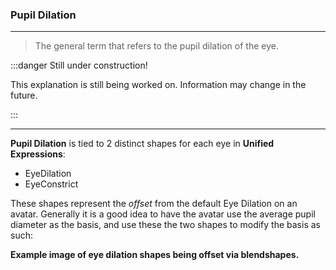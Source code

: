 ### Pupil Dilation

***

> The general term that refers to
> the pupil dilation of the eye.

:::danger Still under construction!

This explanation is still being worked on. 
Information may change in the future.

:::

***

**Pupil Dilation** is tied to 2 distinct shapes for each eye in 
**Unified Expressions**: 

* EyeDilation
* EyeConstrict

These shapes represent the *offset* from the 
default Eye Dilation on an avatar. Generally it is a good 
idea to have the avatar use the average pupil diameter as the 
basis, and use these the two shapes to modify the basis as such:

**Example image of eye dilation shapes being offset via blendshapes.**